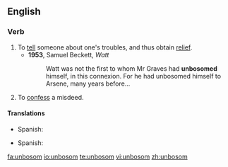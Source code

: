 ==English==
===Verb===
{{en-verb}}
{{rfquote}}

# To [[tell]] someone about one's troubles, and thus obtain [[relief]].
#* '''1953''', Samuel Beckett, ''Watt''
#*: Watt was not the first to whom Mr Graves had '''unbosomed''' himself, in this connexion. For he had unbosomed himself to Arsene, many years before...
# To [[confess]] a misdeed.

====Translations====
{{sense|tell troubles}}
* Spanish:{{t|es|desahogarse}}

{{sense|confess}}
* Spanish:{{t-|es|confesar}}

[[fa:unbosom]]
[[io:unbosom]]
[[te:unbosom]]
[[vi:unbosom]]
[[zh:unbosom]]